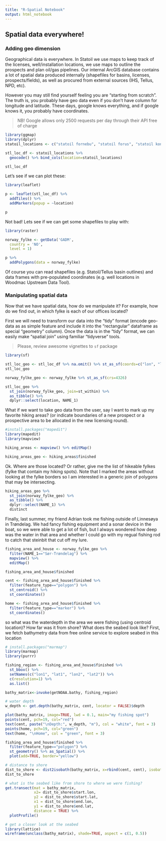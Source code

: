 ```yaml
---
title: "R-Spatial Notebook"
output: html_notebook
---
```


## Spatial data everywhere!

### Adding geo dimension

Geographical data is everywhere. In Statoil we use maps to keep track of the licenses, well/installation locations, we use maps to outline the prospects and plan oil/gas pipelines. Our internal ArcGIS database contains a lot of spatial data produced internally (shapefiles for basins, licenses, prospects/fields), as well as procured from external sources (IHS, Tellus, NPD, etc).

However you may still find yourself feeling you are "starting from scratch". The truth is, you probably have geo data even if you don't have column for longitude and latitude. These days, google knows everything, and if google knows it, you probably have coordinates. 

> NB! Google allows only 2500 requests per day through their API free of charge

```r
library(ggmap)
library(dplyr)
statoil_locations <- c("statoil fornebu", "statoil forus", "statoil kontor stjoerdal", "statoil harstad", "statoil tjeldbergodden", "statoil mongstad", "statoil kaarstoe", "statoil melkoeya") 

stl_loc_df <- statoil_locations %>% 
  geocode() %>% bind_cols(location=statoil_locations)

stl_loc_df

```

Let's see if we can plot these:

```r
library(leaflet)

p <- leaflet(stl_loc_df) %>% 
  addTiles() %>% 
  addMarkers(popup = ~location) 

p
```

Not bad! Lets see if we can get some shapefiles to play with:

```r
library(raster)

norway_fylke <- getData('GADM',
  country = 'NO', 
  level = 1) 

p %>% 
  addPolygons(data = norway_fylke)

```

Of course you can read shapefiles (e.g. Statoil/Tellus basin outlines) and data frames with pre-populated coordinates (e.g. well locations in Woodmac Upstream Data Tool).

### Manipulating spatial data

Now that we have spatial data, how do we manipulate it? For example, how do we find out, in which fylke is each of our offices located? 

First we will need to transform our data into the "tidy" format (encode geo-data as as simple feature and include it into the "rectangular" dataframe as special "geometry" column). Once the data is in the "tidy" format, we can easily make "spatial join" using familiar "tidyverse" tools.

> Please, review awesome vignettes to `sf` package

```r
library(sf)

stl_loc_geo <- stl_loc_df %>% na.omit() %>% st_as_sf(coords=c("lon", "lat"), crs=4326)
stl_loc_geo

norway_fylke_geo <- norway_fylke %>% st_as_sf(crs=4326)

stl_loc_geo %>% 
  st_join(norway_fylke_geo, join=st_within) %>% 
  as_tibble() %>% 
  dplyr::select(location, NAME_1)

```

What if we want to take geo data from the user, say I want to mark up my favorite hiking areas? (or indicate boundaries of a new prospect or a prospective area to be allocated in the new licensing round).

```r
#install.packages("mapedit")
library(mapedit)
library(mapview)

hiking_areas <- mapview() %>% editMap()

hiking_areas_geo <- hiking_areas$finished

```

Ok. Where are those located? Or rather, give me the list of hikeable fylkes (fylke that contain my hiking spots). Note that I marked the areas without looking at the fylke borders so I am interested in a generic join of polygons that may be intersecting.

```r
hiking_areas_geo %>% 
  st_join(norway_fylke_geo) %>% 
  as_tibble() %>% 
  dplyr::select(NAME_1) %>% 
  distinct
```

Finally, last summer, my friend Adrian took me fishing outside of Linnesøya in Trøndelag. We had fancy fishing equipment and a sonar device in the boat, so we were able to get a lot of fish, but I always wondered how deep was the water in that area and whether I could go with my regual fishing rod to catch that steinbit that cut off my lure.

```r
fishing_area_and_house <- norway_fylke_geo %>% 
  filter(NAME_1=="Sør-Trøndelag") %>% 
  mapview() %>% 
  editMap()

fishing_area_and_house$finished

cent <- fishing_area_and_house$finished %>% 
  filter(feature_type=="polygon") %>% 
  st_centroid() %>% 
  st_coordinates() 

home <- fishing_area_and_house$finished %>% 
  filter(feature_type=="marker") %>% 
  st_coordinates()


```

so what was the waterdepth in the area we were fishing (using centroid location)? How far was it from shore? What does the seabed look like?
First, we fetch bathymetry data from free online service to explore seabed in this location

```r
# install.packages("marmap")
library(marmap)
library(purrr)

fishing_region <- fishing_area_and_house$finished %>% 
  st_bbox() %>% 
  setNames(c("lon1", "lat1", "lon2", "lat2")) %>% 
  c(resolution=1) %>% 
  as.list()

bathy_matrix<-invoke(getNOAA.bathy, fishing_region)

# water depth
w_depth <- get.depth(bathy_matrix, cent, locator = FALSE)$depth

plot(bathy_matrix, image=TRUE, lwd = 0.1, main="my fishing spot")
points(cent, pch=19, col="red")
text(cent, paste("\nDepth:", w_depth, "m"), col = "white", font = 3)
points(home, pch=19, col="green")
text(home, "\nHome", col = "green", font = 3)

fishing_area_and_house$finished %>%
  filter(feature_type=="polygon") %>% 
  st_geometry() %>% as_Spatial() %>% 
  plot(add=TRUE, border="yellow")


```



```r

# distance to shore
dist_to_shore <- dist2isobath(bathy_matrix, x=rbind(cent, cent), isobath = 0)[1,]
dist_to_shore

# what is the seabed like from shore to where we were fishing?
get.transect(mat = bathy_matrix, 
             x2= dist_to_shore$start.lon, 
             y2 = dist_to_shore$start.lat, 
             x1 = dist_to_shore$end.lon, 
             y1 = dist_to_shore$end.lat, 
             distance = TRUE) %>% 
  plotProfile()

# get a closer look at the seabed
library(lattice)
wireframe(unclass(bathy_matrix), shade=TRUE, aspect = c(1, 0.5))
```

